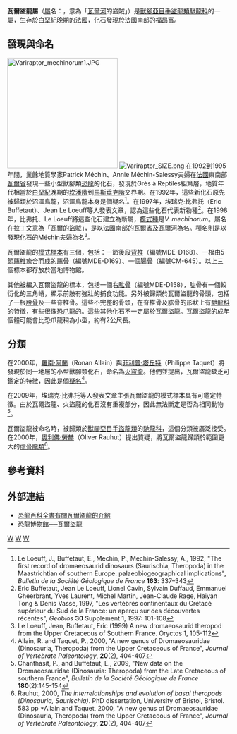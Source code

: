 {{Automatic Taxobox
| taxon = Variraptor
| fossil_range = [[白堊紀|白堊紀]]晚期, {{fossil_range|70}}
| image = Variraptor mechinorum 2.jpg
| image_width = 250px 
| image_caption = 瓦爾盜龍的化石
| authority = Le Loeuff & [[埃瑞克·比弗托|Buffetaut]], 1998
| type_species = '''麥凱因瓦爾盜龍<br>''Variraptor mechinorum'''''
| type_species_authority = Le Loeuff & Buffetaut, 1998 
}}

'''瓦爾盜龍屬'''（[[屬|屬]]名：{{lang|la|''Variraptor''}}，意為「[[瓦尔河_(法国)|瓦爾河]]的盜賊」）是[[獸腳亞目|獸腳亞目]][[手盜龍類|手盜龍類]][[馳龍科|馳龍科]]的一[[屬|屬]]，生存於[[白堊紀|白堊紀]]晚期的[[法國|法國]]，化石發現於法國南部的[[福昂富|福昂富]]。

==發現與命名==
[[File:Variraptor_mechinorum1.JPG|250px]]
[[Image:Variraptor_SIZE.png|thumb]]
在1992到1995年間，業餘地質學家Patrick Méchin、Annie Méchin-Salessy夫婦在[[法國|法國]]東南部[[瓦爾省|瓦爾省]]發現一些小型獸腳類[[恐龍|恐龍]]的化石，發現於Grès à Reptiles組第層，地質年代相當於[[白堊紀|白堊紀]]晚期的[[坎潘階|坎潘階]]到[[馬斯垂克階|馬斯垂克階]]交界期。在1992年，這些新化石原先被歸類於[[沼澤鳥龍|沼澤鳥龍]]，沼澤鳥龍本身是個[[疑名|疑名]]<ref>Le Loeuff, J., Buffetaut, E., Mechin, P., Mechin-Salessy, A., 1992, "The first record of dromaeosaurid dinosaurs (Saurischia, Theropoda) in the Maastrichtian of southern Europe: palaeobiogeographical implications", ''Bulletin de la Société Géologique de France'' '''163''': 337–343</ref>。在1997年，[[埃瑞克·比弗托|埃瑞克·比弗托]]（Eric Buffetaut）、Jean Le Loeuff等人發表文章，認為這些化石代表新物種<ref>Eric Buffetaut, Jean Le Loeuff, Lionel Cavin, Sylvain Duffaud, Emmanuel Gheerbrant, Yves Laurent, Michel Martin, Jean-Claude Rage, Haiyan Tong & Denis Vasse, 1997, "Les vertébrés continentaux du Crétacé supérieur du Sud de la France: un aperçu sur des découvertes récentes", ''Geobios'' '''30''' Supplement 1, 1997: 101-108</ref>。在1998年，比弗托、Le Loeuff將這些化石建立為新屬，[[模式種|模式種]]是''V. mechinorum''。屬名在[[拉丁文|拉丁文]]意為「瓦爾的盜賊」，是以[[法國|法國]]南部的[[瓦爾省|瓦爾省]]及[[瓦尔河_(法国)|瓦爾河]]為名。種名則是以發現化石的Méchin夫婦為名<ref name="Le Loeuff&Buffetaut">Le Loeuff, Jean, Buffetaut, Eric (1999) A new dromaeosaurid theropod from the Upper Cretaceous of Southern France. Oryctos 1, 105-112</ref>。

瓦爾盜龍的[[模式標本|模式標本]]有三個，包括：一節後段[[背椎|背椎]]（編號MDE-D168）、一根由5節[[薦椎|薦椎]]癒合而成的[[薦骨|薦骨]]（編號MDE-D169）、一個[[腸骨|腸骨]]（編號CM-645）。以上三個標本都存放於當地博物館。

其他被編入瓦爾盜龍的標本，包括一個右[[肱骨|肱骨]]（編號MDE-D158），肱骨有一個較衍化的三角嵴，顯示前肢有強壯的捕食功能。另外被歸類於瓦爾盜龍的骨頭，包括了一根[[股骨|股骨]]及一些脊椎骨。這些不完整的骨頭，在脊椎骨及肱骨的形狀上有[[馳龍科|馳龍科]]的特徵，有些很像[[恐爪龍|恐爪龍]]的。這些其他化石不一定屬於瓦爾盜龍。瓦爾盜龍的成年個體可能會比恐爪龍稍為小型，約有2公尺長。

==分類==
在2000年，[[羅南·阿蘭|羅南·阿蘭]]（Ronan Allain）與[[菲利普·塔丘特|菲利普·塔丘特]]（Philippe Taquet）將發現於同一地層的小型獸腳類化石，命名為[[火盜龍|火盜龍]]。他們並提出，瓦爾盜龍缺乏可鑑定的特徵，因此是個[[疑名|疑名]]<ref>Allain, R. and Taquet, P., 2000, "A new genus of Dromaeosauridae (Dinosauria, Theropoda) from the Upper Cretaceous of France", ''Journal of Vertebrate Paleontology'', '''20'''(2), 404-407</ref>。

在2009年，埃瑞克·比弗托等人發表文章主張瓦爾盜龍的模式標本具有可鑑定特徵。由於瓦爾盜龍、火盜龍的化石沒有重複部分，因此無法斷定是否為相同動物<ref>Chanthasit, P., and Buffetaut, E., 2009, "New data on the Dromaeosauridae (Dinosauria: Theropoda) from the Late Cretaceous of southern France", ''Bulletin de la Société Géologique de France'' '''180'''(2):145-154</ref>。

瓦爾盜龍被命名時，被歸類於[[獸腳亞目|獸腳亞目]][[手盜龍類|手盜龍類]]的[[馳龍科|馳龍科]]，這個分類被廣泛接受。在2000年，[[奧利佛·勞赫|奧利佛·勞赫]]（Oliver Rauhut）提出質疑，將瓦爾盜龍歸類於範圍更大的[[虛骨龍類|虛骨龍類]]<ref>Rauhut, 2000, ''The interrelationships and evolution of basal theropods (Dinosauria, Saurischia)''. PhD dissertation, University of Bristol, Bristol. 583 pp *Allain and Taquet, 2000, "A new genus of Dromaeosauridae (Dinosauria, Theropoda) from the Upper Cretaceous of France", ''Journal of Vertebrate Paleontology'', '''20'''(2), 404-407</ref>。

==參考資料==
{{reflist}}

==外部連結==
* [http://www.dinoruss.com/de_4/5caa488.htm 恐龍百科全書有關瓦爾盜龍的介紹] {{Wayback|url=http://www.dinoruss.com/de_4/5caa488.htm |date=20081211052934 }}
* [https://web.archive.org/web/20070922051335/http://www.dinosaur.net.cn/museum/Variraptor.htm 恐龍博物館──瓦爾盜龍]
{{手盜龍類|D.}} 
{{Taxonbar|from=Q1193954}}

[[Category:上白堊紀恐龍|W]]
[[Category:歐洲恐龍|W]]
[[Category:馳龍科|W]]